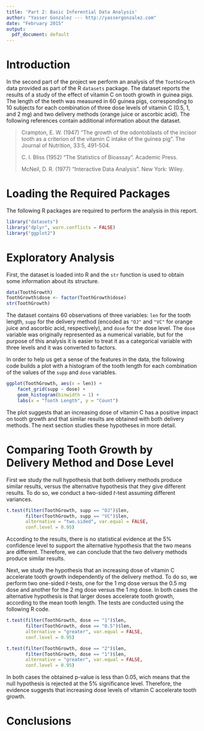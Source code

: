 ```yaml
---
title: 'Part 2: Basic Inferential Data Analysis'
author: "Yasser Gonzalez --- http://yassergonzalez.com"
date: "February 2015"
output:
  pdf_document: default
---
```


# Introduction

In the second part of the project we perform an analysis of the `ToothGrowth` 
data provided as part of the R `datasets` package. The dataset reports the 
results of a study of the effect of vitamin C on tooth growth in guinea pigs.
The length of the teeth was measured in 60 guinea pigs, corresponding to 
10 subjects for each combination of three dose levels of vitamin C 
(0.5, 1, and 2 mg) and two delivery methods (orange juice or ascorbic acid). 
The following references contain additional information about the dataset.

> Crampton, E. W. (1947) "The growth of the odontoblasts of the incisor 
> tooth as a criterion of the vitamin C intake of the guinea pig".
> The Journal of Nutrition, 33:5, 491-504.
> 
> C. I. Bliss (1952) "The Statistics of Bioassay". Academic Press.
> 
> McNeil, D. R. (1977) "Interactive Data Analysis". New York: Wiley.

# Loading the Required Packages

The following R packages are required to perform the analysis in this report.

```r
library("datasets")
library("dplyr", warn.conflicts = FALSE)
library("ggplot2")
```

# Exploratory Analysis

First, the dataset is loaded into R and the `str` function is used to obtain
some information about its structure.

```r
data(ToothGrowth)
ToothGrowth$dose <- factor(ToothGrowth$dose)
str(ToothGrowth)
```

The dataset contains 60 observations of three variables: `len` for the tooth length, 
`supp` for the delivery method (encoded as `"OJ"` and `"VC"` for orange juice and 
ascorbic acid, respectively), and `dose` for the dose level. The `dose` variable was 
originally represented as a numerical variable, but for the purpose of this 
analysis it is easier to treat it as a categorical variable with three levels 
and it was converted to factors.

In order to help us get a sense of the features in the data, the following code
builds a plot with a histogram of the tooth length for each combination of 
the values of the `supp` and `dose` variables.

```r
ggplot(ToothGrowth, aes(x = len)) +
    facet_grid(supp ~ dose) +
    geom_histogram(binwidth = 1) +
    labs(x = "Tooth Length", y = "Count")
```

The plot suggests that an increasing dose of vitamin C has a positive impact on 
tooth growth and that similar results are obtained with both delivery methods. 
The next section studies these hypotheses in more detail.

# Comparing Tooth Growth by Delivery Method and Dose Level

First we study the null hypothesis that both delivery methods produce similar results,
versus the alternative hypothesis that they give different results. To do so, we
conduct a two-sided $t$-test assuming different variances.

```r
t.test(filter(ToothGrowth, supp == "OJ")$len,
       filter(ToothGrowth, supp == "VC")$len,
       alternative = "two.sided", var.equal = FALSE, 
       conf.level = 0.95)
```

According to the results, there is no statistical evidence at the 5% confidence 
level to support the alternative hypothesis that the two means are different. 
Therefore, we can conclude that the two delivery methods produce similar results.

Next, we study the hypothesis that an increasing dose of vitamin C accelerate 
tooth growth independently of the delivery method. To do so, we perform two
one-sided $t$-tests, one for the 1 mg dose versus the 0.5 mg dose and
another for the 2 mg dose versus the 1 mg dose. In both cases the alternative
hypothesis is that larger doses accelerate tooth growth, according to the 
mean tooth length. The tests are conducted using the following R code.

```r
t.test(filter(ToothGrowth, dose == "1")$len,
       filter(ToothGrowth, dose == "0.5")$len,
       alternative = "greater", var.equal = FALSE, 
       conf.level = 0.95)

t.test(filter(ToothGrowth, dose == "2")$len,
       filter(ToothGrowth, dose == "1")$len,
       alternative = "greater", var.equal = FALSE, 
       conf.level = 0.95)
```

In both cases the obtained p-value is less than 0.05, wich means that the 
null hypothesis is rejected at the 5% significance level. Therefore, the 
evidence suggests that increasing dose levels of vitamin C accelerate 
tooth growth.

# Conclusions
